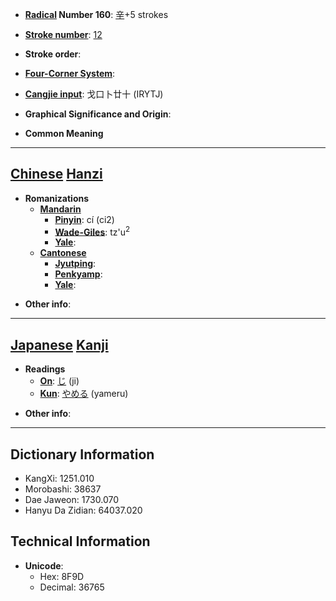 * '''[[Wiktionary:Chinese radical index| Radical]] Number 160''': [[Wiktionary:Chinese radical index 辛|辛]]+5 strokes

* '''[[Wiktionary:Chinese total strokes index|Stroke number]]''': [[Wiktionary:Chinese total strokes index 12|12]]

* '''Stroke order''': 

* '''[[Wiktionary:Chinese four corner index|Four-Corner System]]''': 

* '''[[Wiktionary:Chinese Cangjie index|Cangjie input]]''': 戈口卜廿十 (IRYTJ)

* '''Graphical Significance and Origin''': 

* '''Common Meaning'''

----

== [[Chinese]] [[Hanzi]] ==

* '''Romanizations'''
** '''[[Mandarin]]'''
*** '''[[Pinyin]]''': cí (ci2)
*** '''[[Wade-Giles]]''': tz'u<sup>2</sup>
*** '''[[Yale]]''': 
** '''[[Cantonese]]'''
*** '''[[Jyutping]]''':
*** '''[[Penkyamp]]''': 
*** '''[[Yale]]''': 

* '''Other info''': 

----

== [[Japanese]] [[Kanji]] ==

* '''Readings'''
** '''[[On]]''': [[じ]] (ji)
** '''[[Kun]]''': [[やめる]] (yameru)

* '''Other info''':  

----

== Dictionary Information ==

* KangXi: 1251.010
* Morobashi: 38637
* Dae Jaweon: 1730.070
* Hanyu Da Zidian: 64037.020

== Technical Information ==

* '''Unicode''':
** Hex: 8F9D
** Decimal: 36765
